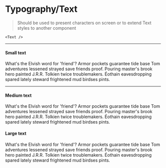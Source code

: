 

<Meta title="Typography|Text" component={Text} />

# Typography/Text

> Should be used to present characters on screen or to extend Text styles to another component

`<Text />`

---

#### Small text

<Preview>
  <Story name="Small">
    <Fragment>
      <Text size="small">
        What's the Elvish word for 'friend'? Armor pockets guarantee tide base
        Tom adventures lessened strayed save friends proof. Pouring master's
        brook hero painted J.R.R. Tolkien twice troublemakers. Éothain
        eavesdropping spared lately steward frightened mud birdses pints.
      </Text>
    </Fragment>
  </Story>
</Preview>

---

#### Medium text

<Preview>
  <Story name="Normal">
    <Fragment>
      <Text>
        What's the Elvish word for 'friend'? Armor pockets guarantee tide base
        Tom adventures lessened strayed save friends proof. Pouring master's
        brook hero painted J.R.R. Tolkien twice troublemakers. Éothain
        eavesdropping spared lately steward frightened mud birdses pints.
      </Text>
    </Fragment>
  </Story>
</Preview>

#### Large text

<Preview>
  <Story name="Large">
    <Fragment>
      <Text size="large">
        What's the Elvish word for 'friend'? Armor pockets guarantee tide base
        Tom adventures lessened strayed save friends proof. Pouring master's
        brook hero painted J.R.R. Tolkien twice troublemakers. Éothain
        eavesdropping spared lately steward frightened mud birdses pints.
      </Text>
    </Fragment>
  </Story>
</Preview>
